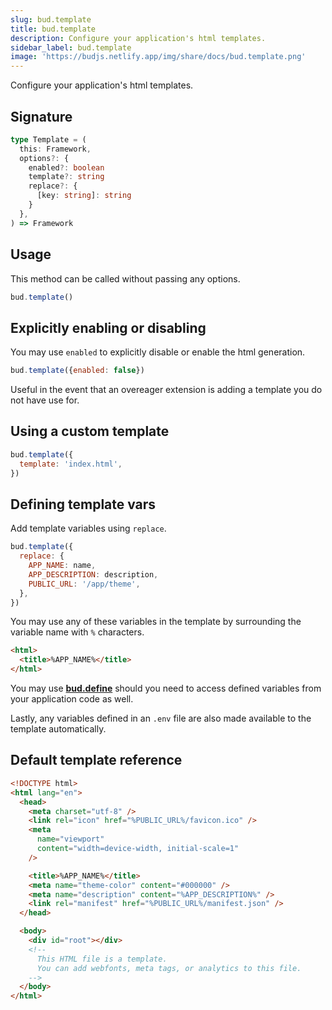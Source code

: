 ```yaml
---
slug: bud.template
title: bud.template
description: Configure your application's html templates.
sidebar_label: bud.template
image: 'https://budjs.netlify.app/img/share/docs/bud.template.png'
---
```


Configure your application's html templates.

## Signature

```ts title='template.d.ts'
type Template = (
  this: Framework,
  options?: {
    enabled?: boolean
    template?: string
    replace?: {
      [key: string]: string
    }
  },
) => Framework
```

## Usage

This method can be called without passing any options.

```js title='bud.config.js'
bud.template()
```

## Explicitly enabling or disabling

You may use `enabled` to explicitly disable or enable the html generation.

```js title='bud.config.js'
bud.template({enabled: false})
```

Useful in the event that an overeager extension is adding a template you do not have use for.

## Using a custom template

```js title='bud.config.js'
bud.template({
  template: 'index.html',
})
```

## Defining template vars

Add template variables using `replace`.

```js {2-6} title='bud.config.js'
bud.template({
  replace: {
    APP_NAME: name,
    APP_DESCRIPTION: description,
    PUBLIC_URL: '/app/theme',
  },
})
```

You may use any of these variables in the template by surrounding the variable name with `%` characters.

```html {2} title='public/index.html'
<html>
  <title>%APP_NAME%</title>
</html>
```

You may use [**bud.define**](/docs/bud.define) should you need to access defined variables from your application code as well.

Lastly, any variables defined in an `.env` file are also made available to the template automatically.

## Default template reference

```html
<!DOCTYPE html>
<html lang="en">
  <head>
    <meta charset="utf-8" />
    <link rel="icon" href="%PUBLIC_URL%/favicon.ico" />
    <meta
      name="viewport"
      content="width=device-width, initial-scale=1"
    />

    <title>%APP_NAME%</title>
    <meta name="theme-color" content="#000000" />
    <meta name="description" content="%APP_DESCRIPTION%" />
    <link rel="manifest" href="%PUBLIC_URL%/manifest.json" />
  </head>

  <body>
    <div id="root"></div>
    <!--
      This HTML file is a template.
      You can add webfonts, meta tags, or analytics to this file.
    -->
  </body>
</html>
```

